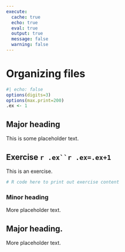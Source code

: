 ```yaml
---
execute: 
  cache: true
  echo: true
  eval: true
  output: true
  message: false
  warning: false
---
```


# Organizing files {#sec-organizing}

```r
#| echo: false
options(digits=3)
options(max.print=200)
.ex <- 1
```

## Major heading

This is some placeholder text. 

::: {.callout-note}

# Exercise `r .ex``r .ex=.ex+1`

This is an exercise. 

```r
# R code here to print out exercise content
```

:::

### Minor heading

More placeholder text.

## Major heading.

More placeholder text.
